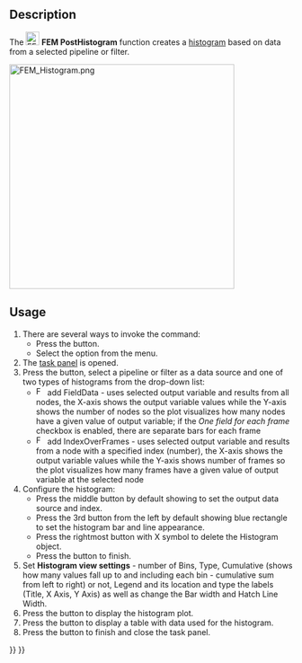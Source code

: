 <languages/>
<translate>

<!--T:1-->
{{Docnav
|[[FEM_PostLineplot|Create Lineplot]]
|[[FEM_PostSpreadsheet|Create Table]]
|[[FEM_Workbench|FEM]]
|IconL=FEM_PostLineplot.svg
|IconR=FEM_PostSpreadsheet.svg
|IconC=Workbench_FEM.svg
}}

<!--T:2-->
{{GuiCommand
|Name=FEM PostHistogram
|MenuLocation=Results → Data Visualizations → Create Histogram
|Workbenches=[[FEM_Workbench|FEM]]
|Version=1.1
|SeeAlso=[[FEM_tutorial|FEM tutorial]]
}}

==Description== <!--T:3-->

<!--T:4-->
The [[Image:FEM_PostHistogram.svg|24px]] '''FEM PostHistogram''' function creates a [https://en.wikipedia.org/wiki/Histogram histogram] based on data from a selected pipeline or filter.

</translate>
[[File:FEM_Histogram.png|400px]]
<translate>
<!--T:8-->
{{Caption|Example of a histogram}}

==Usage== <!--T:5-->

<!--T:6-->
# There are several ways to invoke the command:
#* Press the {{Button|[[Image:FEM_PostHistogram.svg|16px]] [[FEM_PostHistogram|Create Histogram]]}} button.
#* Select the {{MenuCommand|Results → Data Visualizations → [[Image:FEM_PostHistogram.svg|16px]] Create Histogram}} option from the menu.
# The [[Task_Panel|task panel]] is opened.
# Press the {{Button|Add data from}} button, select a pipeline or filter as a data source and one of two types of histograms from the drop-down list:
#* [[Image:FEM_PostIndex.svg|16px]] add FieldData - uses selected output variable and results from all nodes, the X-axis shows the output variable values while the Y-axis shows the number of nodes so the plot visualizes how many nodes have a given value of output variable; if the ''One field for each frame'' checkbox is enabled, there are separate bars for each frame
#* [[Image:FEM_PostField.svg|16px]] add IndexOverFrames - uses selected output variable and results from a node with a specified index (number), the X-axis shows the output variable values while the Y-axis shows number of frames so the plot visualizes how many frames have a given value of output variable at the selected node
# Configure the histogram:
#* Press the middle button by default showing {{Button|Index}} to set the output data source and index.
#* Press the 3rd button from the left by default showing blue rectangle to set the histogram bar and line appearance.
#* Press the rightmost button with X symbol to delete the Histogram object.
#* Press the {{Button|OK}} button to finish.
# Set '''Histogram view settings''' - number of Bins, Type, Cumulative (shows how many values fall up to and including each bin - cumulative sum from left to right) or not, Legend and its location and type the labels (Title, X Axis, Y Axis) as well as change the Bar width and Hatch Line Width.
# Press the {{Button|Show plot}} button to display the histogram plot.
# Press the {{Button|Show data}} button to display a table with data used for the histogram.
# Press the {{Button|OK}} button to finish and close the task panel.


<!--T:7-->
{{Docnav
|[[FEM_PostLineplot|Create Lineplot]]
|[[FEM_PostSpreadsheet|Create Table]]
|[[FEM_Workbench|FEM]]
|IconL=FEM_PostLineplot.svg
|IconR=FEM_PostSpreadsheet.svg
|IconC=Workbench_FEM.svg
}}

</translate>
{{FEM_Tools_navi{{#translation:}}}}
{{Userdocnavi{{#translation:}}}}